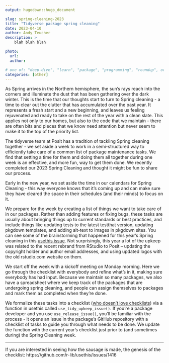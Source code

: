 ```yaml
---
output: hugodown::hugo_document

slug: spring-cleaning-2023
title: "Tidyverse package spring cleaning"
date: 2023-04-10
author: Andy Teucher
description: >
    blah blah blah

photo:
  url: 
  author: 

# one of: "deep-dive", "learn", "package", "programming", "roundup", or "other"
categories: [other]
---
```


<!--
TODO:
* [ ] Look over / edit the post's title in the yaml
* [ ] Edit (or delete) the description; note this appears in the Twitter card
* [ ] Pick category and tags (see existing with `hugodown::tidy_show_meta()`)
* [ ] Find photo & update yaml metadata
* [ ] Create `thumbnail-sq.jpg`; height and width should be equal
* [ ] Create `thumbnail-wd.jpg`; width should be >5x height
* [ ] `hugodown::use_tidy_thumbnails()`
* [ ] `Add intro sentence, e.g. the standard tagline for the package
* [ ] `usethis::use_tidy_thanks()`
-->

As Spring arrives in the Northern hemisphere, the sun's rays reach into the corners and illuminate the dust that has been gathering over the dark winter. This is the time that our thoughts start to turn to Spring cleaning - a time to clear out the clutter that has accumulated over the past year. It represents a fresh start and a new beginning, and leaves us feeling rejuvenated and ready to take on the rest of the year with a clean slate. This applies not only to our homes, but also to the code that we maintain - there are often bits and pieces that we know need attention but never seem to make it to the top of the priority list.

The tidyverse team at Posit has a tradition of tackling Spring cleaning together - we set aside a week to work in a semi-structured way to efficiently take care of a common list of package maintenance tasks. We find that setting a time for them and doing them all together during one week is an effective, and more fun, way to get them done. We recently completed our 2023 Spring Cleaning and thought it might be fun to share our process.

Early in the new year, we set aside the time in our calendars for Spring Cleaning - this way everyone knows that it's coming up and can make sure they have cleared the space in their schedules (and their minds) to focus on it.

We prepare for the week by creating a list of things we want to take care of in our packages. Rather than adding features or fixing bugs, these tasks are usually about bringing things up to current standards or best practices, and include things like updating tests to the latest testthat version, updating pkgdown templates, and adding alt-text to images in pkgdown sites. You can see some of the brainstorming that happened for this year's Spring cleaning in this [usethis issue](https://github.com/r-lib/usethis/issues/1604). Not surprisingly, this year a lot of the upkeep was related to the recent rebrand from RStudio to Posit -- updating the copyright holder and author email addresses, and using updated logos with the old rstudio.com website on them.

We start off the week with a kickoff meeting on Monday morning. Here we go through the checklist with everybody and refine what's in it, making sure everybody has had input. Because we maintain so many packages, we also have a spreadsheet where we keep track of the packages that are undergoing spring cleaning, and people can assign themselves to packages and mark them as completed when they're done.

We formalize these tasks into a checklist ([who doesn't love checklists](https://atulgawande.com/book/the-checklist-manifesto/)) via a function in usethis called `use_tidy_upkeep_issue()`. If you're a package developer and you use `use_release_issue()`, you'll be familiar with the process - it opens an issue in the package's GitHub repository with a checklist of tasks to guide you through what needs to be done. We update the function with the current year's checklist just prior to (and sometimes during) the Spring Cleaning week.



------------
If you are interested in seeing how the sausage is made, the genesis of the checklist: https://github.com/r-lib/usethis/issues/1416
